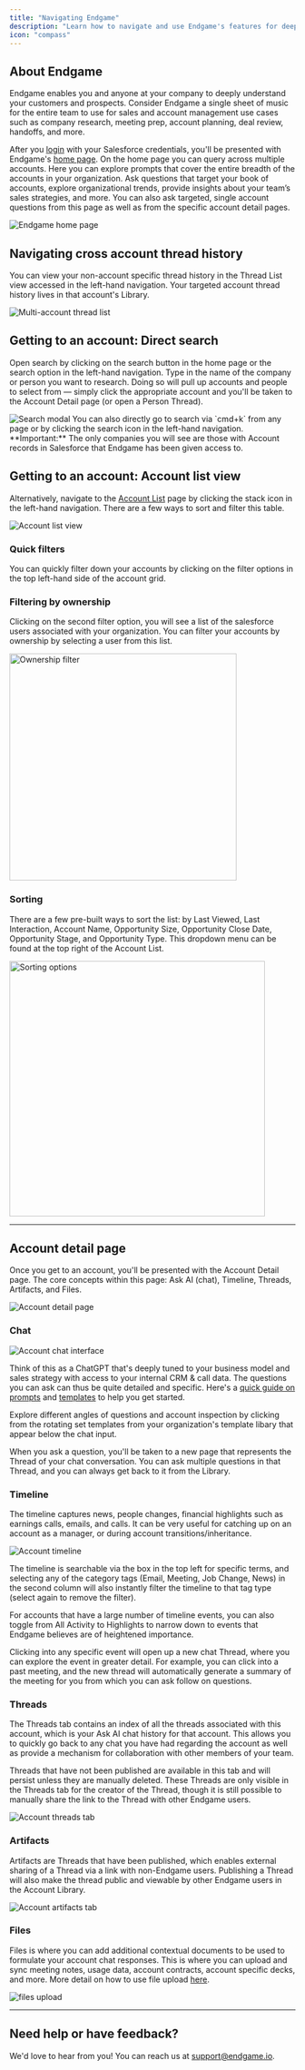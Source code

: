 ```yaml
---
title: "Navigating Endgame"
description: "Learn how to navigate and use Endgame's features for deep customer understanding"
icon: "compass"
---
```


## About Endgame

Endgame enables you and anyone at your company to deeply understand your customers and prospects. Consider Endgame a single sheet of music for the entire team to use for sales and account management use cases such as company research, meeting prep, account planning, deal review, handoffs, and more.

After you [login](https://app.endgame.io/login) with your Salesforce credentials, you'll be presented with Endgame's [home page](https://app.endgame.io/). On the home page you can query across multiple accounts. Here you can explore prompts that cover the entire breadth of the accounts in your organization. Ask questions that target your book of accounts, explore organizational trends, provide insights about your team’s sales strategies, and more. You can also ask targeted, single account questions from this page as well as from the specific account detail pages.

<Frame caption="Endgame home page">
  <img
    src="./images/home-page-8-27-25.png"
    alt="Endgame home page"
    className="rounded-lg"
  />
</Frame>

## Navigating cross account thread history

You can view your non-account specific thread history in the Thread List view accessed in the left-hand navigation. Your targeted account thread history lives in that account's Library.

<Frame caption="Multi-account thread list">
  <img
    src="./images/thread-list-8-27-25.png"
    alt="Multi-account thread list"
    className="rounded-lg"
  />
</Frame>

## Getting to an account: Direct search

Open search by clicking on the search button in the home page or the search option in the left-hand navigation. Type in the name of the company or person you want to research. Doing so will pull up accounts and people to select from — simply click the appropriate account and you'll be taken to the Account Detail page (or open a Person Thread).

<Frame caption="Search modal">
  <img
    src="./images/search-modal-9-16-25.png"
    alt="Search modal"
    className="rounded-lg"
  />
</Frame>

<Info>
  You can also directly go to search via `cmd+k` from any page or by clicking the search icon in the left-hand navigation.
</Info>

<Note>
  **Important:** The only companies you will see are those with Account records in Salesforce that Endgame has been given access to.
</Note>

## Getting to an account: Account list view

Alternatively, navigate to the [Account List](https://app.endgame.io/accounts) page by clicking the stack icon in the left-hand navigation. There are a few ways to sort and filter this table.

<Frame caption="Account list view">
  <img
    src="./images/account-list-8-28-25.png"
    alt="Account list view"
    className="rounded-lg"
  />
</Frame>

### Quick filters

You can quickly filter down your accounts by clicking on the filter options in the top left-hand side of the account grid.

### Filtering by ownership

Clicking on the second filter option, you will see a list of the salesforce users associated with your organization. You can filter your accounts by ownership by selecting a user from this list.

<Frame caption="Ownership filter">
  <img
    src="./images/owner-filter-8-27-25.png"
    alt="Ownership filter"
    width="400"
    className="rounded-lg"
  />
</Frame>

### Sorting

There are a few pre-built ways to sort the list: by Last Viewed, Last Interaction, Account Name, Opportunity Size, Opportunity Close Date, Opportunity Stage, and Opportunity Type. This dropdown menu can be found at the top right of the Account List.

<Frame caption="sorting options">
  <img
    src="./images/account-list-sort-8-27-25.png"
    alt="Sorting options"
    width="450"
    className="rounded-lg"
  />
</Frame>

---

## Account detail page

Once you get to an account, you'll be presented with the Account Detail page. The core concepts within this page: Ask AI (chat), Timeline, Threads, Artifacts, and Files.

<Frame caption="Account detail page">
  <img
    src="./images/account-detail-9-16-25.png"
    alt="Account detail page"
    className="rounded-lg"
  />
</Frame>

### Chat

<Frame caption="Account chat interface">
  <img
    src="./images/account-chat-8-27-25.png"
    alt="Account chat interface"
    className="rounded-lg"
  />
</Frame>

Think of this as a ChatGPT that's deeply tuned to your business model and sales strategy with access to your internal CRM & call data. The questions you can ask can thus be quite detailed and specific. Here's a [quick guide on prompts](/endgame-chat-101) and [templates](/features/templates) to help you get started.

<Tip>
  Explore different angles of questions and account inspection by clicking from the rotating set templates from your organization's template libary that appear below the chat input.
</Tip>

When you ask a question, you'll be taken to a new page that represents the Thread of your chat conversation. You can ask multiple questions in that Thread, and you can always get back to it from the Library.

### Timeline

The timeline captures news, people changes, financial highlights such as earnings calls, emails, and calls. It can be very useful for catching up on an account as a manager, or during account transitions/inheritance.

<Frame caption="Account timeline">
  <img
    src="./images/timeline-8-27-25.png"
    alt="Account timeline"
    className="rounded-lg"
  />
</Frame>

The timeline is searchable via the box in the top left for specific terms, and selecting any of the category tags (Email, Meeting, Job Change, News) in the second column will also instantly filter the timeline to that tag type (select again to remove the filter).

For accounts that have a large number of timeline events, you can also toggle from All Activity to Highlights to narrow down to events that Endgame believes are of heightened importance.

Clicking into any specific event will open up a new chat Thread, where you can explore the event in greater detail. For example, you can click into a past meeting, and the new thread will automatically generate a summary of the meeting for you from which you can ask follow on questions.

### Threads

The Threads tab contains an index of all the threads associated with this account, which is your Ask AI chat history for that account. This allows you to quickly go back to any chat you have had regarding the account as well as provide a mechanism for collaboration with other members of your team.

Threads that have not been published are available in this tab and will persist unless they are manually deleted. These Threads are only visible in the Threads tab for the creator of the Thread, though it is still possible to manually share the link to the Thread with other Endgame users.

<Frame caption="Account threads tab">
  <img
    src="./images/threads-9-16-25.png"
    alt="Account threads tab"
    className="rounded-lg"
  />
</Frame>

### Artifacts

Artifacts are Threads that have been published, which enables external sharing of a Thread via a link with non-Endgame users. Publishing a Thread will also make the thread public and viewable by other Endgame users in the Account Library.

<Frame caption="Account artifacts tab">
  <img
    src="./images/artifacts-9-16-25.png"
    alt="Account artifacts tab"
    className="rounded-lg"
  />
</Frame>

### Files

Files is where you can add additional contextual documents to be used to formulate your account chat responses. This is where you can upload and sync meeting notes, usage data, account contracts, account specific decks, and more. More detail on how to use file upload [here](/features/file-upload).

<Frame caption="File Upload">
  <img
    src="./images/account-file-upload-menu-9-30-25.png"
    alt="files upload"
    className="rounded-lg"
  />
</Frame>

---

## Need help or have feedback?

We'd love to hear from you! You can reach us at [support@endgame.io](mailto:support@endgame.io).
